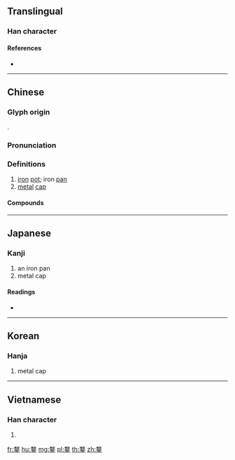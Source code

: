 {{character info/new}}
==Translingual==

===Han character===
{{Han char|rn=167|rad=金|as=09|sn=17|four=18109|canj=NKC}}

====References====
* {{Han ref|kx=1314.240|dkj=40640|dj=1815.100|hdz=64236.210|uh=936A|ud=37738|bh=EEDE|bd=61150}}

----

==Chinese==
{{zh-forms}}

===Glyph origin===
{{Han etym}}
{{Han compound|敄|金|c1=p|c2=s|t2=metal|ls=psc}}.

===Pronunciation===
{{zh-pron
|m=móu
|c=mau4
|mc=y
|oc=y
|cat=n
}}

===Definitions===
{{zh-hanzi}}

# [[iron]] [[pot]]; iron [[pan]]
# [[metal]] [[cap]]

====Compounds====
{{zh-der|兜鍪|鞮鍪}}

----

==Japanese==

===Kanji===
{{ja-kanji|grade=|rs=金09}}

# an iron pan
# metal cap

====Readings====
* {{ja-readings|on=[[ぼう]] (bō), [[む]] (mu), [[も]] (mo)|kun=[[かま]] (kama)|nanori=}}

----

==Korean==

===Hanja===
{{ko-hanja|hangeul=무|eumhun=|rv=mu|mr=mu|y=mu}}

# metal cap

----

==Vietnamese==

===Han character===
{{vi-hantu|[[mâu]]|rs=金09}}

# {{defn|lang=vi|sort=金09}}

[[fr:鍪]]
[[hu:鍪]]
[[mg:鍪]]
[[pl:鍪]]
[[th:鍪]]
[[zh:鍪]]